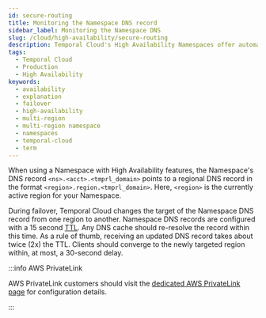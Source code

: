 ```yaml
---
id: secure-routing
title: Monitoring the Namespace DNS record
sidebar_label: Monitoring the Namespace DNS
slug: /cloud/high-availability/secure-routing
description: Temporal Cloud's High Availability Namespaces offer automated failover, synchronized data replication, and high availability for workloads requiring disaster-tolerant deployment and 99.99% uptime.
tags:
  - Temporal Cloud
  - Production
  - High Availability
keywords:
  - availability
  - explanation
  - failover
  - high-availability
  - multi-region
  - multi-region namespace
  - namespaces
  - temporal-cloud
  - term
---
```



When using a Namespace with High Availability features, the Namespace's DNS record `<ns>.<acct>.<tmprl_domain>` points to a regional DNS record in the format `<region>.region.<tmprl_domain>`.
Here, `<region>` is the currently active region for your Namespace.

During failover, Temporal Cloud changes the target of the Namespace DNS record from one region to another.
Namespace DNS records are configured with a 15 second <a href="https://en.wikipedia.org/wiki/Time_to_live">TTL</a>.
Any DNS cache should re-resolve the record within this time.
As a rule of thumb, receiving an updated DNS record takes about twice (2x) the TTL.
Clients should converge to the newly targeted region within, at most, a 30-second delay.

:::info AWS PrivateLink

AWS PrivateLink customers should visit the [dedicated AWS PrivateLink page](/cloud/high-availability/private-link) for configuration details.

:::
